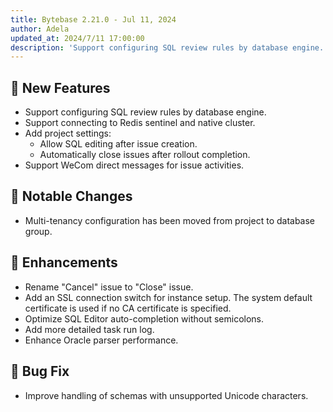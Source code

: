 ```yaml
---
title: Bytebase 2.21.0 - Jul 11, 2024
author: Adela
updated_at: 2024/7/11 17:00:00
description: 'Support configuring SQL review rules by database engine.'
---
```



## 🚀 New Features

- Support configuring SQL review rules by database engine.
- Support connecting to Redis sentinel and native cluster.
- Add project settings:
  - Allow SQL editing after issue creation.
  - Automatically close issues after rollout completion.
- Support WeCom direct messages for issue activities.

## 🔔 Notable Changes

- Multi-tenancy configuration has been moved from project to database group.

## 🎄 Enhancements

- Rename "Cancel" issue to "Close" issue.
- Add an SSL connection switch for instance setup. The system default certificate is used if no CA certificate is specified.
- Optimize SQL Editor auto-completion without semicolons.
- Add more detailed task run log.
- Enhance Oracle parser performance.

## 🐞 Bug Fix

- Improve handling of schemas with unsupported Unicode characters.

<InstallUpgrade />
